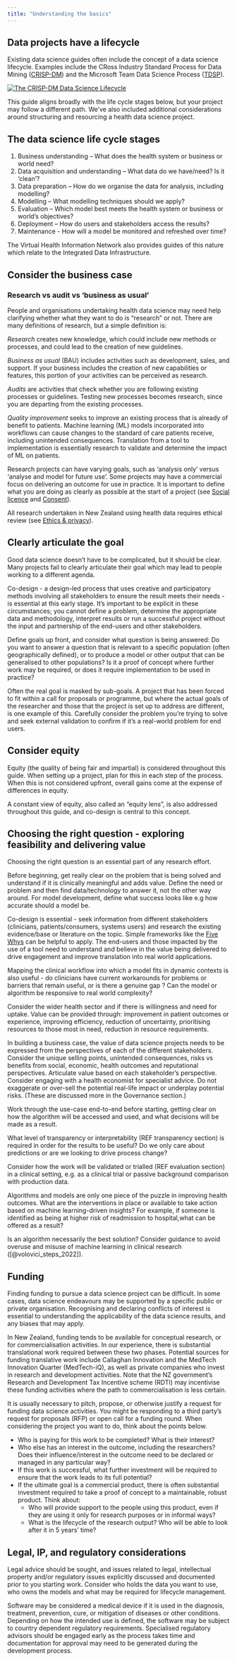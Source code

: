 ```yaml
---
title: "Understanding the basics"
---
```


## Data projects have a lifecycle

Existing data science guides often include the concept of a data science lifecycle. Examples include the CRoss Industry Standard Process for Data Mining ([CRISP-DM](https://www.datascience-pm.com/crisp-dm-2/)) and the Microsoft Team Data Science Process ([TDSP](https://docs.microsoft.com/en-us/azure/architecture/data-science-process/overview)).

[![The CRISP-DM Data Science Lifecycle](/img/CRISP-DM.png){fig-alt="The CRISP-DM Data Science Lifecycle"}](https://www.datascience-pm.com/crisp-dm-2/)

This guide aligns broadly with the life cycle stages below, but your project may follow a different path. We’ve also included additional considerations around structuring and resourcing a health data science project.

## The data science life cycle stages

1. Business understanding – What does the health system or business or world need?
2. Data acquisition and understanding – What data do we have/need? Is it ‘clean’?
3. Data preparation – How do we organise the data for analysis, including modelling?
4. Modelling – What modelling techniques should we apply?
5. Evaluation – Which model best meets the health system or business or world’s objectives?
6. Deployment – How do users and stakeholders access the results?
7. Maintenance - How will a model be monitored and refreshed over time?

The Virtual Health Information Network also provides guides of this nature which relate to the Integrated Data Infrastructure.

## Consider the business case

### Research vs audit vs 'business as usual'

People and organisations undertaking health data science may need help clarifying whether what they want to do is “research” or not. There are many definitions of research, but a simple definition is:

_Research_ creates new knowledge, which could include new methods or processes, and could lead to the creation of new guidelines.

_Business as usual_ (BAU) includes activities such as development, sales, and support. If your business includes the creation of new capabilities or features, this portion of your activities can be perceived as research.

_Audits_ are activities that check whether you are following existing processes or guidelines. Testing new processes becomes research, since you are departing from the existing processes.

_Quality improvement_ seeks to improve an existing process that is already of benefit to patients. Machine learning (ML) models incorporated into workflows can cause changes to the standard of care patients receive, including unintended consequences. Translation from a tool to implementation is essentially research to validate and determine the impact of ML on patients.

Research projects can have varying goals, such as ‘analysis only’ versus ‘analyse and model for future use’. Some projects may have a commercial focus on delivering an outcome for use in practice. It is important to define what you are doing as clearly as possible at the start of a project (see [Social licence](data-landscape.qmd#social-license---use-of-health-data) and [Consent](data-landscape.qmd#consent)).

::: {.callout-note}
All research undertaken in New Zealand using health data requires ethical review (see [Ethics & privacy](data-landscape.qmd#ethics-privacy)).
:::

## Clearly articulate the goal

Good data science doesn't have to be complicated, but it should be clear. Many projects fail to clearly articulate their goal which may lead to people working to a different agenda.

Co-design - a design-led process that uses creative and participatory methods involving all stakeholders to ensure the result meets their needs - is essential at this early stage. It’s important to be explicit in these circumstances; you cannot define a problem, determine the appropriate data and methodology, interpret results or run a successful project without the input and partnership of the end-users and other stakeholders.

Define goals up front, and consider what question is being answered: Do you want to answer a question that is relevant to a specific population (often geographically defined), or to produce a model or other output that can be generalised to other populations? Is it a proof of concept where further work may be required, or does it require implementation to be used in practice?

Often the real goal is masked by sub-goals. A project that has been forced to fit within a call for proposals or programme, but where the actual goals of the researcher and those that the project is set up to address are different, is one example of this. Carefully consider the problem you’re trying to solve and seek external validation to confirm if it’s a real-world problem for end users.

## Consider equity

Equity (the quality of being fair and impartial) is considered throughout this guide. When setting up a project, plan for this in each step of the process. When this is not considered upfront, overall gains come at the expense of differences in equity.

A constant view of equity, also called an “equity lens”, is also addressed throughout this guide, and co-design is central to this concept.

## Choosing the right question - exploring feasibility and delivering value

Choosing the right question is an essential part of any research effort.

Before beginning, get really clear on the problem that is being solved and understand if it is clinically meaningful and adds value. Define the need or problem and then find data/technology to answer it, not the other way around. For model development, define what success looks like e.g how accurate should a model be.

::: {.callout-note}
Co-design is essential - seek information from different stakeholders (clinicians, patients/consumers, systems users) and research the existing evidence/base or literature on the topic. Simple frameworks like the [Five Whys](https://www.mindtools.com/pages/article/newTMC_5W.htm) can be helpful to apply. The end-users and those impacted by the use of a tool need to understand and believe in the value being delivered to drive engagement and improve translation into real world applications.
:::

Mapping the clinical workflow into which a model fits in dynamic contexts is also useful - do clinicians have current workarounds for problems or barriers that remain useful, or is there a genuine gap ? Can the model or algorithm be responsive to real world complexity?

Consider the wider health sector and if there is willingness and need for uptake. Value can be provided through: improvement in patient outcomes or experience, improving efficiency, reduction of uncertainty, prioritising resources to those most in need, reduction in resource requirements.

In building a business case, the value of data science projects needs to be expressed from the perspectives of each of the different stakeholders. Consider the unique selling points, unintended consequences, risks vs benefits from social, economic, health outcomes and reputational perspectives. Articulate value based on each stakeholder’s perspective. Consider engaging with a health economist for specialist advice. Do not exaggerate or over-sell the potential real-life impact or underplay potential risks. (These are discussed more in the Governance section.)

::: {.callout-note}
Work through the use-case end-to-end before starting, getting clear on how the algorithm will be accessed and used, and what decisions will be made as a result.
:::

What level of transparency or interpretability (REF transparency section) is required in order for the results to be useful? Do we only care about predictions or are we looking to drive process change?

Consider how the work will be validated or trialled (REF evaluation section) in a clinical setting, e.g. as a clinical trial or passive background comparison with production data.

Algorithms and models are only one piece of the puzzle in improving health outcomes. What are the interventions in place or available to take action based on machine learning-driven insights? For example, if someone is identified as being at higher risk of readmission to hospital,what can be offered as a result?

Is an algorithm necessarily the best solution? Consider guidance to avoid overuse and misuse of machine learning in clinical research ([@volovici_steps_2022]).

## Funding

Finding funding to pursue a data science project can be difficult. In some cases, data science endeavours may be supported by a specific public or private organisation. Recognising and declaring conflicts of interest is essential to understanding the applicability of the data science results, and any biases that may apply.

In New Zealand, funding tends to be available for conceptual research, or for commercialisation activities. In our experience, there is substantial translational work required between these two phases. Potential sources for funding translative work include Callaghan Innovation and the MedTech Innovation Quarter (MedTech-iQ), as well as private companies who invest in research and development activities. Note that the NZ government’s Research and Development Tax Incentive scheme (RDTI) may incentivise these funding activities where the path to commercialisation is less certain.

It is usually necessary to pitch, propose, or otherwise justify a request for funding data science activities. You might be responding to a third party’s request for proposals (RFP) or open call for a funding round. When considering the project you want to do, think about the points below.

* Who is paying for this work to be completed? What is their interest?
* Who else has an interest in the outcome, including the researchers? Does their influence/interest in the outcome need to be declared or managed in any particular way?
* If this work is successful, what further investment will be required to ensure that the work leads to its full potential?
* If the ultimate goal is a commercial product, there is often substantial investment required to take a proof of concept to a maintainable, robust product. Think about:
  * Who will provide support to the people using this product, even if they are using it only for research purposes or in informal ways?
  * What is the lifecycle of the research output? Who will be able to look after it in 5 years’ time?

## Legal, IP, and regulatory considerations

Legal advice should be sought, and issues related to legal, intellectual property and/or regulatory issues explicitly discussed and documented prior to you starting work. Consider who holds the data you want to use, who owns the models and what may be required for lifecycle management.

Software may be considered a medical device if it is used in the diagnosis, treatment, prevention, cure, or mitigation of diseases or other conditions. Depending on how the intended use is defined, the software may be subject to country dependent regulatory requirements. Specialised regulatory advisors should be engaged early as the process takes time and documentation for approval may need to be generated during the development process.
